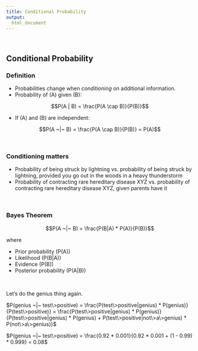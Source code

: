 ```yaml
---  
title: Conditional Probability
output: 
  html_document
---
```


&nbsp;


## Conditional Probability

### Definition

* Probabilities change when _conditioning_ on additional information.
* Probability of \(A\) given \(B\):

$$P(A | B) = \frac{P(A \cap B)}{P(B)}$$


* If \(A\) and \(B\) are independent:

$$P(A ~|~ B) = \frac{P(A \cap B)}{P(B)} = P(A)$$

&nbsp;

### Conditioning matters

* Probability of being struck by lightning vs. probability of being struck by lightning, provided you go out in the woods in a heavy thunderstorm
* Probability of contracting rare hereditary disease XYZ vs. probability of contracting rare hereditary disease XYZ, given parents have it

&nbsp;

### Bayes Theorem


$$P(A ~|~ B) = \frac{P(B|A) * P(A)}{P(B)}$$

where

* Prior probability \(P(A)\)
* Likelihood \(P(B|A)\)
* Evidence \(P(B)\)
* Posterior probability \(P(A|B)\)

&nbsp;

Let's do the genius thing again.

$P(genius ~|~ test\>positive) = \frac{P(test\>positive|genius) * P(genius)}{P(test\>positive)} =  \frac{P(test\>positive|genius) * P(genius)}{P(test\>positive|genius) * P(genius) + P(test\>positive|not\>a\>genius) * P(not\>a\>genius)}$

$P(genius ~|~ test\>positive) = \frac{0.92 * 0.001}{0.92 * 0.001 + (1 - 0.99) * 0.999} = 0.08$


&nbsp;
